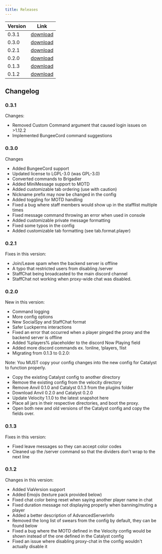 ```yaml
---
title: Releases
---
```


|Version|Link|
|-------|----|
|0.3.1|[download](https://github.com/AnvilPowered/Catalyst/releases/tag/v0.3.1)|
|0.3.0|[download](https://github.com/AnvilPowered/Catalyst/releases/tag/v0.3.0)|
|0.2.1|[download](https://github.com/AnvilPowered/Catalyst/releases/download/v0.2.1/Catalyst-Velocity-0.2.1.jar)|
|0.2.0|[download](https://github.com/AnvilPowered/Catalyst/releases/download/v0.2.0/Catalyst-Velocity-0.2.0.jar)|
|0.1.3|[download](https://github.com/AnvilPowered/Catalyst/releases/download/0.1.3/Catalyst-Velocity-0.1.3.jar)|
|0.1.2|[download](https://github.com/AnvilPowered/Catalyst/releases/download/0.1.2/Catalyst-Velocity-0.1.2.jar)|

## Changelog

### 0.3.1
Changes:

- Removed Custom Command argument that caused login issues on >1.12.2
- Implemented BungeeCord command suggestions

### 0.3.0
Changes
- Added BungeeCord support
- Updated license to LGPL-3.0 (was GPL-3.0)
- Converted commands to Brigadier
- Added MiniMessage support to MOTD
- Added customizable tab ordering (use with caution)
- Nickname prefix may now be changed in the config
- Added toggling for MOTD handling
- Fixed a bug where staff members would show up in the stafflist multiple times
- Fixed message command throwing an error when used in console
- Added customizable private message formatting
- Fixed some typos in the config
- Added customizable tab formatting (see tab.format.player)

### 0.2.1
Fixes in this version:

- Join/Leave spam when the backend server is offline
- A typo that restricted users from disabling /server
- StaffChat being broadcasted to the main discord channel
- StaffChat not working when proxy-wide chat was disabled.

### 0.2.0
New in this version:

- Command logging
- More config options
- New SocialSpy and StaffChat format
- Safer Luckperms interactions
- Fixed an error that occurred when a player pinged the proxy and the backend server is offline
- Added %players% placeholder to the discord Now Playing field
- Added more discord commands ex. !online, !players, !list
- Migrating from 0.1.3 to 0.2.0:

Note: You MUST copy your config changes into the new config for Catalyst to function properly.
- Copy the existing Catalyst config to another directory
- Remove the existing config from the velocity directory
- Remove Anvil 0.1.0 and Catalyst 0.1.3 from the plugins folder
- Download Anvil 0.2.0 and Catalyst 0.2.0
- Update Velocity 1.1.0 to the latest snapshot here
- Place all jars in their respective directories, and boot the proxy.
- Open both new and old versions of the Catalyst config and copy the fields over.

### 0.1.3
Fixes in this version:

- Fixed leave messages so they can accept color codes
- Cleaned up the /server command so that the dividers don't wrap to the next line

### 0.1.2
Changes in this version:

- Added ViaVersion support
- Added Emojis (texture pack provided below)
- Fixed chat color being reset when saying another player name in chat
- Fixed duration message not displaying properly when banning/muting a player
- Added a better description of AdvancedServerInfo
- Removed the long list of swears from the config by default, they can be found below
- Fixed a bug where the MOTD defined in the Velocity config would be shown instead of the one defined in the Catalyst config
- Fixed an issue where disabling proxy-chat in the config wouldn't actually disable it
